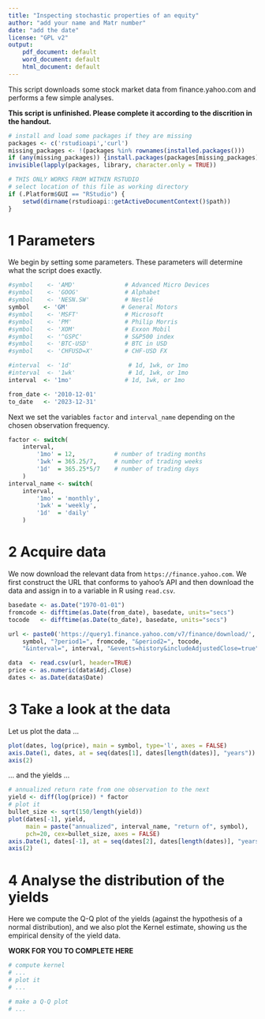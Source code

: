 ```yaml
---
title: "Inspecting stochastic properties of an equity"
author: "add your name and Matr number"
date: "add the date"
license: "GPL v2"
output:
    pdf_document: default
    word_document: default
    html_document: default
---
```


This script downloads some stock market data from finance.yahoo.com and performs a few simple analyses.

**
This script is unfinished.
Please complete it according to the discrition in the handout.
**

```r
# install and load some packages if they are missing
packages <- c('rstudioapi','curl') 
missing_packages <- !(packages %in% rownames(installed.packages()))
if (any(missing_packages)) {install.packages(packages[missing_packages])}
invisible(lapply(packages, library, character.only = TRUE))

# THIS ONLY WORKS FROM WITHIN RSTUDIO
# select location of this file as working directory
if (.Platform$GUI == "RStudio") {
    setwd(dirname(rstudioapi::getActiveDocumentContext()$path))
}
```

# 1 Parameters

We begin by setting some parameters. These parameters will determine what the script does exactly.

```r
#symbol    <- 'AMD'              # Advanced Micro Devices
#symbol    <- 'GOOG'             # Alphabet
#symbol    <- 'NESN.SW'          # Nestlé
symbol    <- 'GM'               # General Motors
#symbol    <- 'MSFT'             # Microsoft
#symbol    <- 'PM'               # Philip Morris
#symbol    <- 'XOM'              # Exxon Mobil
#symbol    <- '^GSPC'            # S&P500 index
#symbol    <- 'BTC-USD'          # BTC in USD
#symbol    <- 'CHFUSD=X'         # CHF-USD FX

#interval  <- '1d'                # 1d, 1wk, or 1mo
#interval  <- '1wk'               # 1d, 1wk, or 1mo
interval  <- '1mo'               # 1d, 1wk, or 1mo

from_date <- '2010-12-01'
to_date   <- '2023-12-31'
```

Next we set the variables `factor` and `interval_name` depending on the chosen observation frequency.

```r
factor <- switch(
    interval,
        '1mo' = 12,           # number of trading months
        '1wk' = 365.25/7,     # number of trading weeks
        '1d'  = 365.25*5/7    # number of trading days
    )
interval_name <- switch(
    interval,
        '1mo' = 'monthly',
        '1wk' = 'weekly',
        '1d'  = 'daily'
    )
```

# 2 Acquire data

We now download the relevant data from `https://finance.yahoo.com`. We first construct the URL that conforms to yahoo's API and then download the data and assign in to a variable in R using `read.csv`.

```r
basedate <- as.Date("1970-01-01")
fromcode <- difftime(as.Date(from_date), basedate, units="secs")
tocode   <- difftime(as.Date(to_date), basedate, units="secs")

url <- paste0('https://query1.finance.yahoo.com/v7/finance/download/',
    symbol, "?period1=", fromcode, "&period2=", tocode, 
    "&interval=", interval, "&events=history&includeAdjustedClose=true")

data  <- read.csv(url, header=TRUE)
price <- as.numeric(data$Adj.Close)
dates <- as.Date(data$Date)
```

# 3 Take a look at the data

Let us plot the data ...

```r
plot(dates, log(price), main = symbol, type='l', axes = FALSE)
axis.Date(1, dates, at = seq(dates[1], dates[length(dates)], "years"))
axis(2)
```

... and the yields ...

```r
# annualized return rate from one observation to the next
yield <- diff(log(price)) * factor
# plot it
bullet_size <- sqrt(150/length(yield))
plot(dates[-1], yield, 
     main = paste("annualized", interval_name, "return of", symbol),
     pch=20, cex=bullet_size, axes = FALSE)
axis.Date(1, dates[-1], at = seq(dates[2], dates[length(dates)], "years"))
axis(2)
```

# 4 Analyse the distribution of the yields

Here we compute the Q-Q plot of the yields (against the hypothesis of a normal distribution), and we also plot the Kernel estimate, showing us the empirical density of the yield data.

**WORK FOR YOU TO COMPLETE HERE**

```r
# compute kernel
# ...
# plot it
# ...
```

```r
# make a Q-Q plot
# ...
```
